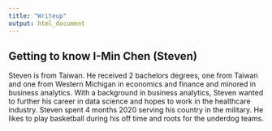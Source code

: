 ```yaml
---
title: "Writeup"
output: html_document
---
```


## Getting to know I-Min Chen (Steven)

Steven is from Taiwan.
He received 2 bachelors degrees, one from Taiwan and one from Western Michigan in economics and finance and minored in business analytics.
With a background in business analytics, Steven wanted to further his career in data science and hopes to work in the healthcare industry.
Steven spent 4 months 2020 serving his country in the military.
He likes to play basketball during his off time and roots for the underdog teams.
